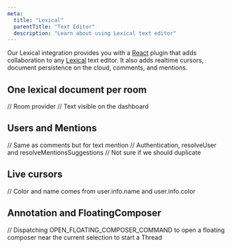 ```yaml
---
meta:
  title: "Lexical"
  parentTitle: "Text Editor"
  description: "Learn about using Lexical text editor"
---
```


Our Lexical integration provides you with a [React](https://react.dev/) plugin
that adds collaboration to any [Lexical](https://lexical.dev/) text editor. It
also adds realtime cursors, document persistence on the cloud, comments, and
mentions.

## One lexical document per room

// Room provider // Text visible on the dashboard

## Users and Mentions

// Same as comments but for text mention // Authentication, resolveUser and
resolveMentionsSuggestions // Not sure if we should duplicate

## Live cursors

// Color and name comes from user.info.name and user.info.color

## Annotation and FloatingComposer

// Dispatching OPEN_FLOATING_COMPOSER_COMMAND to open a floating composer near
the current selection to start a Thread
